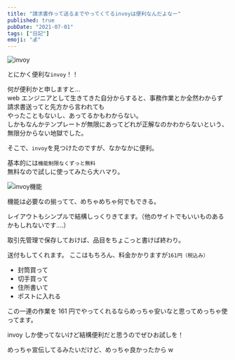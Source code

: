 ```yaml
---
title: "請求書作って送るまでやってくてるinvoyは便利なんだよなー"
published: true
pubDate: "2021-07-01"
tags: ["日記"]
emoji: "💰"
---
```


![invoy](file:13)

とにかく便利な`invoy`！！

何が便利かと申しますと...  
web エンジニアとして生きてきた自分からすると、事務作業とか全然わからず請求書送ってと先方から言われても  
やったこともないし、あってるかもわからない。  
しかもなんかテンプレートが無限にあってどれが正解なのかわからないという、無限分からない地獄でした。

そこで、`invoy`を見つけたのですが、なかなかに便利。

基本的には`機能制限なくずっと無料`  
無料なので試しに使ってみたら大ハマり。

![invoy機能](file:14)

機能は必要なの揃ってて、めちゃめちゃ何でもできる。

レイアウトもシンプルで結構しっくりきてます。（他のサイトでもいいものあるかもしれないです....）

取引先管理で保存しておけば、品目をちょこっと書けば終わり。

送付もしてくれます。
ここはもちろん、料金かかりますが`161円（税込み）`

- 封筒買って
- 切手買って
- 住所書いて
- ポストに入れる

この一連の作業を 161 円でやってくれるならめっちゃ安いなと思ってめっちゃ使ってます。

invoy しか使ってないけど結構便利だと思うのでぜひお試しを！

めっちゃ宣伝してるみたいだけど、めっちゃ良かったから w

